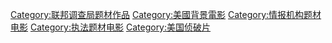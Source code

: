 [[Category:联邦调查局题材作品|Category:联邦调查局题材作品]]
[[Category:美國背景電影|Category:美國背景電影]]
[[Category:情报机构题材电影|Category:情报机构题材电影]]
[[Category:执法题材电影|Category:执法题材电影]]
[[Category:美国侦破片|Category:美国侦破片]]